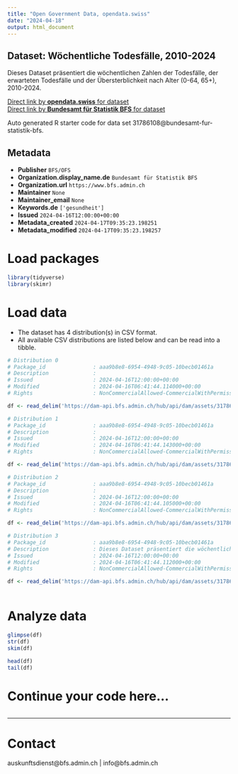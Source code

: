```yaml
---
title: "Open Government Data, opendata.swiss"
date: "2024-04-18"
output: html_document
---
```


## Dataset: Wöchentliche Todesfälle, 2010-2024

Dieses Dataset präsentiert die wöchentlichen Zahlen der Todesfälle, der erwarteten Todesfälle und der Übersterblichkeit nach Alter (0-64, 65+), 2010-2024.

[Direct link by **opendata.swiss** for dataset](https://opendata.swiss/de/dataset/wochentliche-todesfalle-2010-20241)<br>
[Direct link by **Bundesamt für Statistik BFS** for dataset](https://www.bfs.admin.ch/asset/de/ts-d-14.03.04.03-wr)

Auto generated R starter code for data set 31786108@bundesamt-fur-statistik-bfs.

## Metadata

- **Publisher** `BFS/OFS`
- **Organization.display_name.de** `Bundesamt für Statistik BFS`
- **Organization.url** `https://www.bfs.admin.ch`
- **Maintainer** `None`
- **Maintainer_email** `None`
- **Keywords.de** `['gesundheit']`
- **Issued** `2024-04-16T12:00:00+00:00`
- **Metadata_created** `2024-04-17T09:35:23.198251`
- **Metadata_modified** `2024-04-17T09:35:23.198257`


# Load packages

```r

library(tidyverse)
library(skimr)

```

# Load data

-   The dataset has 4 distribution(s) in CSV format.
-   All available CSV distributions are listed below and can be read into a tibble.

```r

# Distribution 0
# Package_id               : aaa9b8e8-6954-4948-9c05-10becb01461a
# Description              : 
# Issued                   : 2024-04-16T12:00:00+00:00
# Modified                 : 2024-04-16T06:41:44.114000+00:00
# Rights                   : NonCommercialAllowed-CommercialWithPermission-ReferenceRequired

df <- read_delim('https://dam-api.bfs.admin.ch/hub/api/dam/assets/31786132/master')

# Distribution 1
# Package_id               : aaa9b8e8-6954-4948-9c05-10becb01461a
# Description              : 
# Issued                   : 2024-04-16T12:00:00+00:00
# Modified                 : 2024-04-16T06:41:44.143000+00:00
# Rights                   : NonCommercialAllowed-CommercialWithPermission-ReferenceRequired

df <- read_delim('https://dam-api.bfs.admin.ch/hub/api/dam/assets/31786120/master')

# Distribution 2
# Package_id               : aaa9b8e8-6954-4948-9c05-10becb01461a
# Description              : 
# Issued                   : 2024-04-16T12:00:00+00:00
# Modified                 : 2024-04-16T06:41:44.105000+00:00
# Rights                   : NonCommercialAllowed-CommercialWithPermission-ReferenceRequired

df <- read_delim('https://dam-api.bfs.admin.ch/hub/api/dam/assets/31786128/master')

# Distribution 3
# Package_id               : aaa9b8e8-6954-4948-9c05-10becb01461a
# Description              : Dieses Dataset präsentiert die wöchentlichen Zahlen der Todesfälle, der erwarteten Todesfälle und der Übersterblichkeit nach Alter (0-64, 65+), 2010-2024.
# Issued                   : 2024-04-16T12:00:00+00:00
# Modified                 : 2024-04-16T06:41:44.112000+00:00
# Rights                   : NonCommercialAllowed-CommercialWithPermission-ReferenceRequired

df <- read_delim('https://dam-api.bfs.admin.ch/hub/api/dam/assets/31786122/master')



```

# Analyze data

```r

glimpse(df)
str(df)
skim(df)

head(df)
tail(df)

```

# Continue your code here...

```r

```

------------------------------------------------------------------------

# Contact

auskunftsdienst@bfs.admin.ch | info@bfs.admin.ch
